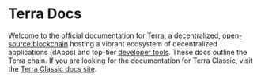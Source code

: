 
# Terra Docs

Welcome to the official documentation for Terra, a decentralized, [open-source blockchain](https://github.com/terra-money/core) hosting a vibrant ecosystem of decentralized applications (dApps) and top-tier [developer tools](docs/develop/developer-tools.md). These docs outline the Terra chain. If you are looking for the documentation for Terra Classic, visit the [Terra Classic docs site](https://classic-docs.terra.money/). 

<CardSection cards={homeCards} />

